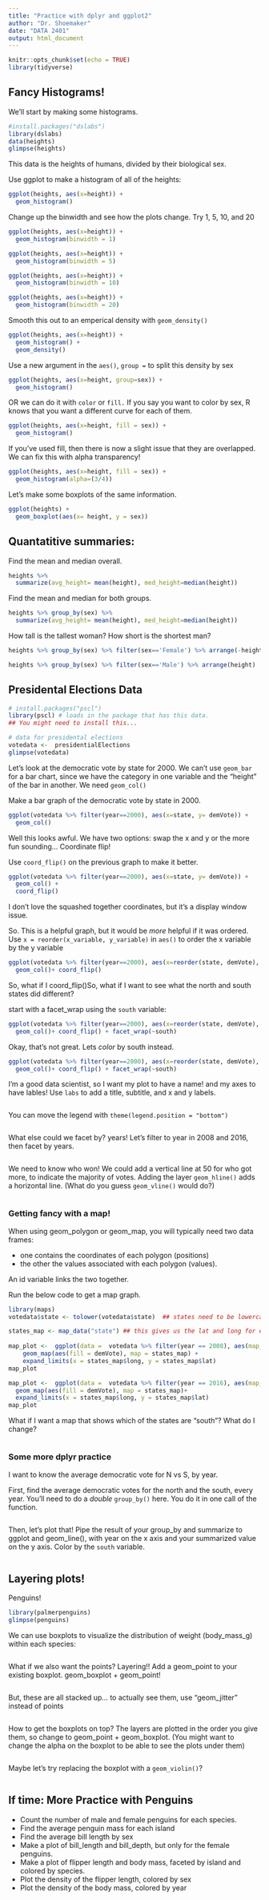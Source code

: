 ```yaml
---
title: "Practice with dplyr and ggplot2"
author: "Dr. Shoemaker"
date: "DATA 2401"
output: html_document
---
```


```r
knitr::opts_chunk$set(echo = TRUE)
library(tidyverse)
```

## Fancy Histograms!

We'll start by making some histograms.

```r
#install.packages("dslabs")
library(dslabs) 
data(heights)
glimpse(heights)
```

This data is the heights of humans, divided by their biological sex.

Use ggplot to make a histogram of all of the heights:

```r
ggplot(heights, aes(x=height)) + 
  geom_histogram()

```

Change up the binwidth and see how the plots change. Try 1, 5, 10, and 20

```r
ggplot(heights, aes(x=height)) + 
  geom_histogram(binwidth = 1)

ggplot(heights, aes(x=height)) + 
  geom_histogram(binwidth = 5)

ggplot(heights, aes(x=height)) + 
  geom_histogram(binwidth = 10)

ggplot(heights, aes(x=height)) + 
  geom_histogram(binwidth = 20)
```

Smooth this out to an emperical density with `geom_density()`

```r
ggplot(heights, aes(x=height)) + 
  geom_histogram() + 
  geom_density()

```

Use a new argument in the `aes()`, `group =` to split this density by sex

```r
ggplot(heights, aes(x=height, group=sex)) + 
  geom_histogram() 
```

OR we can do it with `color` or `fill.` If you say you want to color by sex, R knows that you want a different curve for each of them.

```r
ggplot(heights, aes(x=height, fill = sex)) + 
  geom_histogram() 

```

If you've used fill, then there is now a slight issue that they are overlapped. We can fix this with alpha transparency!

```r
ggplot(heights, aes(x=height, fill = sex)) + 
  geom_histogram(alpha=(3/4))


```

Let's make some boxplots of the same information.

```r
ggplot(heights) +
  geom_boxplot(aes(x= height, y = sex))
```

## Quantatitive summaries:  

Find the mean and median overall. 

```r
heights %>% 
  summarize(avg_height= mean(height), med_height=median(height))
```


Find the mean and median for both groups. 

```r
heights %>% group_by(sex) %>% 
  summarize(avg_height= mean(height), med_height=median(height))

```

How tall is the tallest woman? How short is the shortest man? 

```R
heights %>% group_by(sex) %>% filter(sex=='Female') %>% arrange(-height)

heights %>% group_by(sex) %>% filter(sex=='Male') %>% arrange(height)

```

## Presidental Elections Data

```r
# install.packages("pscl")
library(pscl) # loads in the package that has this data. 
## You might need to install this...

# data for presidental elections
votedata <-  presidentialElections
glimpse(votedata)
```

Let's look at the democratic vote by state for 2000. We can't use `geom_bar` for a bar chart, since we have the category in one variable and the "height" of the bar in another. We need `geom_col()`

Make a bar graph of the democratic vote by state in 2000. 

```r
ggplot(votedata %>% filter(year==2000), aes(x=state, y= demVote)) +
  geom_col()


```

Well this looks awful. We have two options: swap the x and y or the more fun sounding... Coordinate flip! 

Use `coord_flip()` on the previous graph to make it better. 

```r

ggplot(votedata %>% filter(year==2000), aes(x=state, y= demVote)) +
  geom_col() +
  coord_flip()

```

I don't love the squashed together coordinates, but it's a display window issue.

So. This is a helpful graph, but it would be *more* helpful if it was ordered. 
Use `x = reorder(x_variable, y_variable)` in `aes()` to order the x variable by the y variable

```r

ggplot(votedata %>% filter(year==2000), aes(x=reorder(state, demVote), y=demVote)) +
  geom_col()+ coord_flip()
```

So, what if I coord_flip()So, what if I want to see what the north and south states did different?

start with a facet_wrap using the `south` variable:

```r
ggplot(votedata %>% filter(year==2000), aes(x=reorder(state, demVote), y=demVote)) +
  geom_col()+ coord_flip() + facet_wrap(~south)

```

Okay, that's not great. Lets *color* by south instead.

```r
ggplot(votedata %>% filter(year==2000), aes(x=reorder(state, demVote), y=demVote, color=south)) +
  geom_col()+ coord_flip() + facet_wrap(~south)
```

I'm a good data scientist, so I want my plot to have a name! and my axes to have lables! Use `labs` to add a title, subtitle, and x and y labels.

```r


```

You can move the legend with `theme(legend.position = "bottom")`

```r



```

What else could we facet by? years! Let's filter to year in 2008 and 2016, then facet by years.

```r



```

We need to know who won! We could add a vertical line at 50 for who got more, to indicate the majority of votes. Adding the layer `geom_hline()` adds a horizontal line. (What do you guess `geom_vline()` would do?)

```r


```

### Getting fancy with a map!

When using geom_polygon or geom_map, you will typically need two data frames:

-   one contains the coordinates of each polygon (positions)
-   the other the values associated with each polygon (values).

An id variable links the two together. 

Run the below code to get a map graph. 

```r
library(maps)
votedata$state <- tolower(votedata$state)  ## states need to be lowercase for linking

states_map <- map_data("state") ## this gives us the lat and long for each point of each state.
  
map_plot <-  ggplot(data =  votedata %>% filter(year == 2008), aes(map_id = state)) +
    geom_map(aes(fill = demVote), map = states_map) +
    expand_limits(x = states_map$long, y = states_map$lat)
map_plot  
```

```r
map_plot <-  ggplot(data =  votedata %>% filter(year == 2016), aes(map_id = state)) +
  geom_map(aes(fill = demVote), map = states_map)+
  expand_limits(x = states_map$long, y = states_map$lat)
map_plot  
```

What if I want a map that shows which of the states are "south"? What do I change?

```r


```


### Some more dplyr practice

I want to know the average democratic vote for N vs S, by year.

First, find the average democratic votes for the north and the south, every year. You'll need to do a *double* `group_by()` here. You do it in one call of the function.  

```r


```

Then, let's plot that! Pipe the result of your group_by and summarize to ggplot and geom_line(), with year on the x axis and your summarized value on the y axis. Color by the `south` variable. 

```r


```

## Layering plots!

Penguins!

```r
library(palmerpenguins)
glimpse(penguins)
```

We can use boxplots to visualize the distribution of weight (body_mass_g) within each species:

```r


```

What if we also want the points? Layering!! Add a geom_point to your existing boxplot. geom_boxplot + geom_point!

```r


```

But, these are all stacked up... to actually see them, use "geom_jitter" instead of points

```r


```

How to get the boxplots on top? The layers are plotted in the order you give them, so change to geom_point + geom_boxplot. (You might want to change the alpha on the boxplot to be able to see the plots under them)

```r



```

Maybe let's try replacing the boxplot with a `geom_violin()`?

```r



```

## If time: More Practice with Penguins 

-   Count the number of male and female penguins for each species.
-   Find the average penguin mass for each island
-   Find the average bill length by sex
-   Make a plot of bill_length and bill_depth, but only for the female penguins.
-   Make a plot of flipper length and body mass, faceted by island and colored by species.
-   Plot the density of the flipper length, colored by sex
-   Plot the density of the body mass, colored by year

```r



```
